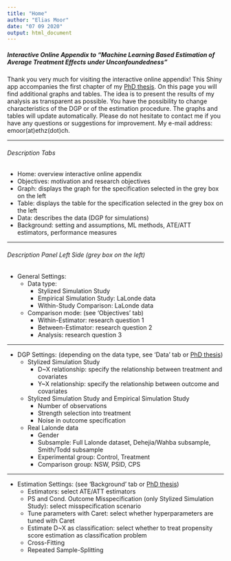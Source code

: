 ```yaml
---
title: "Home"
author: "Elias Moor"
date: "07 09 2020"
output: html_document
---
```


##### Interactive Online Appendix to "Machine Learning Based Estimation of Average Treatment Effects under Unconfoundedness"
Thank you very much for visiting the interactive online appendix! This Shiny app accompanies the first chapter of my [PhD thesis](https://emoor.github.io/projects/Doctoral_Thesis_EM.pdf#page=18). On this page you will find additional graphs and tables. The idea is to present the results of my analysis as transparent as possible. You have the possibility to change characteristics of the DGP or of the estimation procedure. The graphs and tables will update automatically. Please do not hesitate to contact me if you have any questions or suggestions for improvement. My e-mail address: emoor(at)ethz(dot)ch.

***

###### Description Tabs
- Home: overview interactive online appendix
- Objectives: motivation and research objectives
- Graph: displays the graph for the specification selected in the grey box on the left
- Table: displays the table for the specification selected in the grey box on the left
- Data: describes the data (DGP for simulations)
- Background: setting and assumptions, ML methods, ATE/ATT estimators, performance measures

***

###### Description Panel Left Side (grey box on the left)
* General Settings: 
    + Data type:
        - Stylized Simulation Study 
        - Empirical Simulation Study: LaLonde data
        - Within-Study Comparison: LaLonde data
    + Comparison mode: (see 'Objectives' tab)
        - Within-Estimator: research question 1 
        - Between-Estimator: research question 2
        - Analysis: research question 3
        
***
        
* DGP Settings: (depending on the data type, see 'Data' tab or [PhD thesis](https://emoor.github.io/projects/Doctoral_Thesis_EM.pdf#page=18))
    + Stylized Simulation Study 
        - D~X relationship: specify the relationship between treatment and covariates
        - Y~X relationship: specify the relationship between outcome and covariates
    + Stylized Simulation Study and Empirical Simulation Study
        - Number of observations
        - Strength selection into treatment
        - Noise in outcome specification
    + Real Lalonde data
        - Gender
        - Subsample: Full Lalonde dataset, Dehejia/Wahba subsample, Smith/Todd subsample
        - Experimental group: Control, Treatment
        - Comparison group: NSW, PSID, CPS
        
***

* Estimation Settings: (see 'Background' tab or [PhD thesis](https://emoor.github.io/projects/Doctoral_Thesis_EM.pdf#page=18))
    + Estimators: select ATE/ATT estimators 
    + PS and Cond. Outcome Misspecification (only Stylized Simulation Study): select misspecification scenario
    + Tune parameters with Caret: select whether hyperparameters are tuned with Caret
    + Estimate D~X as classification: select whether to treat propensity score estimation as classification problem 
    + Cross-Fitting
    + Repeated Sample-Splitting







